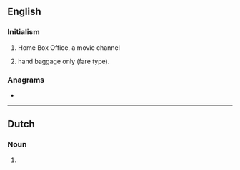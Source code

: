 {{also|hbo}}
==English==
{{wikipedia}}

===Initialism===
{{rfc-header|Initialism}}
{{head|en|initialism}}

# {{lb|en|television}} Home Box Office, a movie channel
# {{lb|en|aviation|travel}} hand baggage only (fare type).

===Anagrams===
* {{anagrams|en|BHO|BOH|Hob|boh|hob}}

----

==Dutch==
===Noun===
{{nl-noun|n}}
# {{acronym of|hoger beroepsonderwijs|lang=nl}}